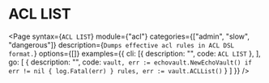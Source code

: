 # ACL LIST

<Page 
  syntax={`ACL LIST`}
  module={"acl"}
  categories={["admin", "slow", "dangerous"]}
  description={`Dumps effective acl rules in ACL DSL format.`}
  options={[]}
  examples={{
    cli: [{ description: "", code: `ACL LIST` },
    ],
    go: [
      { 
        description: "",
        code: `vault, err := echovault.NewEchoVault()
if err != nil {
  log.Fatal(err)
}
rules, err := vault.ACLList()`
      }
    ]
  }}
/>